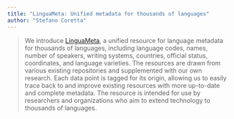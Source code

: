 ```yaml
---
title: "LinguaMeta: Unified metadata for thousands of languages"
author: "Stefano Coretta"
---
```




> We introduce [LinguaMeta](https://github.com/google-research/url-nlp/tree/main/linguameta), a unified resource for language metadata for thousands of languages, including language codes, names, number of speakers, writing systems, countries, official status, coordinates, and language varieties. The resources are drawn from various existing repositories and supplemented with our own research. Each data point is tagged for its origin, allowing us to easily trace back to and improve existing resources with more up-to-date and complete metadata. The resource is intended for use by researchers and organizations who aim to extend technology to thousands of languages.

